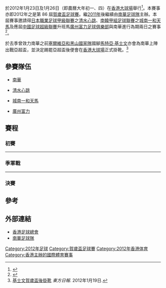 {{球會級足球盃賽賽季
| other_titles = Nikon 亞洲超級球會挑戰盃2012
| image = 
| size = 
| caption = 
| country = 香港
| title_holder =
| result_th =
| num_season = 
| dates = 2012年1月23日（年初一）<br/>2012年1月26日（年初四）
| num_teams = 4 隊
| venues = 1
| cities = 1
| champions = {{flagicon|KOR}} [[城南一和天馬足球俱樂部|城南一和天馬]]
| count = 1
| runner-up = {{flagicon|JPN}} [[清水心跳|清水心跳]]
| third = {{flagicon|CHN}} [[廣州富力足球俱樂部|廣州富力]]
| fourth = {{flagicon|HKG}} [[南華足球隊|南華]]
| matches = 4
| goals = 16
| attendance = 
| top_scorer =
| MVP = 
| prevseason = [[2011年亞洲超級球會挑戰盃|2011]]
| nextseason = [[2013年賀歲盃足球賽|2013]]
}}

{{engname|Nikon 亞洲超級球會挑戰盃2012|Nikon Asian Challenge Cup 2012}}於2012年1月23日及1月26日（即農曆大年初一、四）在[[香港大球場|香港大球場]]舉行<ref>{{Cite web |url=http://www.southchinafc.com/template?series=1&article=10652 |title=Nikon 亞洲超級球會挑戰盃門票及預售 |accessdate=2012-01-03 |archive-date=2013-02-13 |archive-url=https://web.archive.org/web/20130213082954/http://www.southchinafc.com/template?series=1 |dead-url=yes }}</ref>。本賽事亦即2012年之是第 86 屆[[賀歲盃足球賽|賀歲盃足球賽]]。繼[[2011年亞洲超級球會挑戰盃|2011年]]後繼續由[[南華足球隊|南華足球隊]]主辦。本屆賽事邀請得[[日本職業足球甲級聯賽|日本職業足球甲級聯賽]]之[[清水心跳|清水心跳]]、[[K聯賽|南韓甲組足球聯賽]]之[[城南一和天馬足球俱樂部|城南一和天馬]]及應屆[[中國足球超級聯賽|中國足球超級聯賽]]升班馬[[廣州富力足球俱樂部|廣州富力足球俱樂部]]與南華進行為期兩日之賽事<ref>{{Cite web |url=http://www.southchinafc.com/template?series=1&article=10651 |title=「Nikon亞洲超級球會挑戰盃」 亞洲4強激鬥　爭標賀新歲 |accessdate=2012-01-03 |archive-date=2013-02-13 |archive-url=https://web.archive.org/web/20130213082954/http://www.southchinafc.com/template?series=1 |dead-url=yes }}</ref>。

於去季曾效力南華之前[[塞爾維亞和黑山國家足球隊|塞爾維亞和黑山國家隊]]國腳[[基士文|馬特亞·基士文]]亦會為南華上陣出戰亞超盃，並決定踢罷亞超盃後便會在[[香港大球場|香港大球場]]正式掛靴。<ref>[http://football.on.cc/football/new/20120119/fbnewc0112x0.html 基士文賀歲盃後掛靴]{{dead link|date=十一月 2017 |bot=InternetArchiveBot }} ''東方日報''. 2012年1月19日.</ref>

== 參賽隊伍 ==
*{{flagicon|HKG}} [[南華足球隊|南華]]
*{{flagicon|JPN}} [[清水心跳|清水心跳]]
*{{flagicon|KOR}} [[城南一和天馬足球俱樂部|城南一和天馬]]
*{{flagicon|CHN}} [[廣州富力足球俱樂部|廣州富力]]

== 賽程 ==
{{Round4-with third
<!--日期|球隊1|比數1|球隊2|比數2-->
<!--準決賽-->
|1月23日|{{flagicon|CHN}} [[廣州富力足球俱樂部|廣州富力]]|1|{{flagicon|KOR}} [[城南一和天馬足球俱樂部|城南一和天馬]]|5
|1月23日|{{flagicon|HKG}} [[南華足球隊|南華]]|1 (1)|{{flagicon|JPN}} [[清水心跳|清水心跳]]{{pen}}|1 (3)
<!--決賽-->
|1月26日|{{flagicon|KOR}} [[城南一和天馬足球俱樂部|城南一和天馬]]|5|{{flagicon|JPN}} [[清水心跳|清水心跳]]|1
<!--季軍戰-->
|1月26日|{{flagicon|CHN}} [[廣州富力足球俱樂部|廣州富力]]{{pen}}|1 (3)|{{flagicon|HKG}} [[南華足球隊|南華]]|1 (1)
}}

=== 初賽 ===
{{footballbox
|date = 2012年1月23日<br>（大年初一）<br> 16:00
|team1 = [[廣州富力足球俱樂部|廣州富力]] {{flagicon|CHN}}
|score = 1–5
|report = [http://www.hkfa.com/zh-hk/match_result.php?match_date=2012-01-23&match_id=10429 報告]
|team2 = {{flagicon|KOR}} [[城南一和天馬足球俱樂部|城南一和天馬]]
|goals1 = [[張爍|張爍]] {{goal|45+}}
|goals2 = [[Héverton_Durães_Coutinho_Alves|-{zh-hk:希華頓; zh-hans:赫韦顿}-]] {{goal|12}}<br> [[韓相云|韓相云]] {{goal|29||37}}<br> [[弗拉基米尔·约万西奇|-{zh-hk:祖雲鍚; zh-hans:约万西奇}-]] {{goal|45+}}<br> [[尹榮善|尹榮善]] {{goal|50}}
|stadium = [[香港大球場|香港大球場]]
|attendance = 9,879
|referee = [[吳超覺|吳超覺]]（{{nfa|HKG}}）
}}
----
{{footballbox
|date = 2012年1月23日<br>（大年初一）<br> 18:30
|team1 = [[南華足球隊|南華]] {{flagicon|HKG}}
|score =  1–1
|report = [http://www.hkfa.com/zh-hk/match_result.php?match_date=2012-01-23&match_id=10430 報告]
|team2 = {{flagicon|JPN}} [[清水心跳|清水心跳]]
|goals1 = [[陳肇麒|陳肇麒]] {{goal|67}}
|goals2 = [[高木俊幸|高木俊幸]] {{goal|26}}
|stadium = [[香港大球場|香港大球場]]
|attendance = 9,879
|referee = 廖國文（{{nfa|HKG}}）
}}
{{penshootoutbox
|penalties1 = [[祖爾|祖爾]] {{penmiss}} <br /> [[黃展鴻|黃展鴻]] {{pengoal}} <br /> [[陳肇麒|陳肇麒]] {{penmiss}} <br /> [[利馬_(足球運動員)|利馬]] {{penmiss}} 
|penaltyscore = 1–3
|penalties2 = {{pengoal}} [[小野伸二|小野伸二]]<br> {{penmiss}} [[大前元紀|大前元紀]]<br> {{pengoal}} [[Alex_Brosque|-{zh-hk:保斯基; zh-hans:布罗斯克}-]]<br> {{penmiss}} [[伊藤翔|伊藤翔]] <br> {{pengoal}} [[高木俊幸|高木俊幸]]
}}

=== 季軍戰 ===
{{footballbox
|date = 2012年1月26日<br>（年初四）<br> 18:00
|team1 = [[南華足球隊|南華]] {{flagicon|HKG}}
|score = 1–1
|report = [http://www.hkfa.com/zh-hk/match_result.php?match_date=2012-01-26&match_id=10452 報告]
|team2 = {{flagicon|CHN}} [[廣州富力足球俱樂部|廣州富力]]
|goals1 = [[陳偉豪|陳偉豪]] {{goal|42}}
|goals2 = [[李喆_(足球运动员)|李喆]] {{goal|90+5}}
|stadium = [[香港大球場|香港大球場]]
|attendance = 10,610
|referee = 湯巨森（{{nfa|HKG}}）
}}
{{penshootoutbox
|penalties1 = [[黃展鴻|黃展鴻]] {{pengoal}} <br /> [[歐陽耀冲|歐陽耀冲]] {{penmiss}} <br /> [[梁振邦|梁振邦]] {{penmiss}} <br /> [[马特亚·凯日曼|-{zh-hk:基士文;zh-hans:凯日曼}-]] {{penmiss}}
|penaltyscore = 1–3
|penalties2 = {{pengoal}} [[盧琳|盧琳]] <br /> {{penmiss}} [[于貴君|-{于}-貴君]] <br /> {{pengoal}} [[許博|許博]] <br /> {{pengoal}} [[吳偉安|吳偉安]]
}}
----

=== 決賽 ===
{{footballbox
|date = 2012年1月26日 <br>（年初四）<br> 20:30
|team1 = [[城南一和天馬足球俱樂部|城南一和天馬]] {{flagicon|KOR}} 
|score = 5–1
|report = [http://www.hkfa.com/zh-hk/match_result.php?match_date=2012-01-26&match_id=10454 報告]
|team2 = {{flagicon|JPN}} [[清水心跳|清水心跳]]
|goals1 = [[艾華頓·山度士|-{zh-hk:艾華頓山度士;zh-hans:埃韦顿·桑托斯}-]] {{goal|5||38|pen.}}<br> [[Héverton_Durães_Coutinho_Alves|-{zh-hk:希華頓; zh-hans:赫韦顿}-]] {{goal|17}}<br> [[韓相云|韓相云]] {{goal|21}} <br> [[李昶勳|李昶勳]] {{goal|76}}
|goals2 = [[伊藤翔|伊藤翔]] {{goal|68}}
|stadium = [[香港大球場|香港大球場]]
|attendance = 10,610
|referee = 吳桂林（{{nfa|HKG}}）
}}

== 參考 ==
{{reflist}}

== 外部連結 ==
*[http://www.hkfa.com 香港足球總會]{{Wayback|url=http://www.hkfa.com/ |date=20110523035929 }}
*[https://web.archive.org/web/20080806214248/http://www.southchinafc.com/ 南華足球隊]

{{賀歲盃足球賽}}

[[Category:2012年足球|Category:2012年足球]]
[[Category:賀歲盃足球賽|Category:賀歲盃足球賽]]
[[Category:2012年香港体育|Category:2012年香港体育]]
[[Category:香港主辦的國際體育賽事|Category:香港主辦的國際體育賽事]]